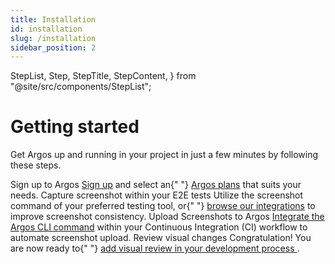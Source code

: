 ```yaml
---
title: Installation
id: installation
slug: /installation
sidebar_position: 2
---
```


  StepList,
  Step,
  StepTitle,
  StepContent,
} from "@site/src/components/StepList";

# Getting started

Get Argos up and running in your project in just a few minutes by following these steps.

<StepList>
  <Step>
    <StepTitle>Sign up to Argos</StepTitle>
    <StepContent>
      <a href="http://app.argos-ci.com/signup">Sign up</a> and select an{" "}
      <a href="/pricing-plans">Argos plans</a> that suits your needs.
    </StepContent>
  </Step>
  <Step>
    <StepTitle>Capture screenshot within your E2E tests</StepTitle>
    <StepContent>
      Utilize the screenshot command of your preferred testing tool, or{" "}
      <a href="/capture-screenshots">browse our integrations</a> to improve
      screenshot consistency.
    </StepContent>
  </Step>
  <Step>
    <StepTitle>Upload Screenshots to Argos</StepTitle>
    <StepContent>
      <a href="/upload-screenshots">Integrate the Argos CLI command</a> within
      your Continuous Integration (CI) workflow to automate screenshot upload.
    </StepContent>
  </Step>
  <Step>
    <StepTitle>Review visual changes</StepTitle>
    <StepContent>
      Congratulation! You are now ready to{" "}
      <a href="/review-changes">
        add visual review in your development process
      </a>
      .
    </StepContent>
  </Step>
</StepList>

<HelpSection />

